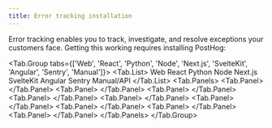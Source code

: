 ```yaml
---
title: Error tracking installation
---
```



Error tracking enables you to track, investigate, and resolve exceptions your customers face. Getting this working requires installing PostHog: 

<!-- prettier-ignore -->
<Tab.Group tabs={['Web', 'React', 'Python', 'Node', 'Next.js', 'SvelteKit', 'Angular', 'Sentry', 'Manual']}>
    <Tab.List>
      <Tab>Web</Tab>
      <Tab>React</Tab>
      <Tab>Python</Tab>
      <Tab>Node</Tab>
      <Tab>Next.js</Tab>
      <Tab>SvelteKit</Tab>
      <Tab>Angular</Tab>
      <Tab>Sentry</Tab>
      <Tab>Manual/API</Tab>
    </Tab.List>
    <Tab.Panels>
        <Tab.Panel>
          <WebInstall />
          <JSWebErrorTracking />
          <UploadSourceMaps />
        </Tab.Panel>
        <Tab.Panel>
          <ReactInstall />
          <JSWebErrorTracking />
          <UploadSourceMaps />
        </Tab.Panel>
        <Tab.Panel>
          <PythonInstall />
          <PythonErrorTracking />
        </Tab.Panel>
        <Tab.Panel>
          <NodeInstall />
          <NodeErrorTracking />
          <UploadSourceMaps />
        </Tab.Panel>
        <Tab.Panel>
          <NextJSErrorTracking />
          <UploadSourceMaps />
        </Tab.Panel>
        <Tab.Panel>
          <SvelteErrorTracking />
        </Tab.Panel>
        <Tab.Panel>
          <AngularInstall />
          <AngularErrorTracking />
          <UploadSourceMaps />
        </Tab.Panel>
        <Tab.Panel>
          <SentryInstall />
        </Tab.Panel>
        <Tab.Panel>
          <ManualErrorTracking />
        </Tab.Panel>
    </Tab.Panels>
</Tab.Group>